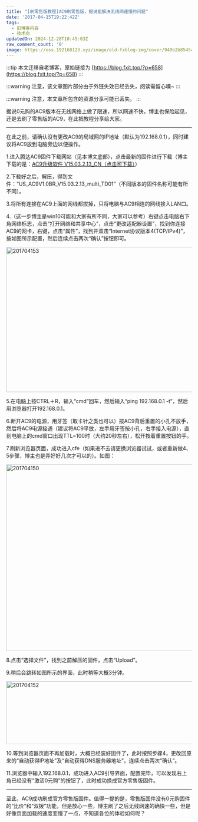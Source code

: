 ```yaml
---
title: "[刷零售版教程]AC9刷零售版，据说能解决无线网速慢的问题"
date: '2017-04-15T19:22:42Z'
tags:
  - 旧博客内容
  - 技术向
updatedOn: 2024-12-28T10:45:03Z
raw_comment_count: '0'
image: https://oss.192168123.xyz/image/old-fxblog-img/cover/940b2b85454ca8b727e4061a97ad4797.jpg
---
```


:::tip
本文迁移自老博客，原始链接为 [https://blog.fxit.top/?p=658](https://blog.fxit.top/?p=658)
:::

:::warning
注意，该文章图片部分由于外链失效已经丢失，阅读需留心噢~
:::

:::warning
注意，本文章所包含的资源分享可能已丢失。
:::

据说0元购的AC9版本在无线网络上做了限速，所以网速不快，博主也保险起见，还是去刷了零售版的AC9，在此把教程分享给大家。

<hr />

在此之前，请确认没有更改AC9的局域网的IP地址（默认为192.168.0.1），同时建议将AC9放到电脑旁边以便操作。

1.进入腾达AC9固件下载网站（见本博文底部），点击最新的固件进行下载（博主下载的是：[AC9升级软件 V15.03.2.13_CN（点击可下载）](http://cloud.fxit.top/index.php?share/file&user=admin&sid=yomdXlCZ)）

2.下载好之后，解压，得到文件：“US_AC9V1.0BR_V15.03.2.13_multi_TD01”（不同版本的固件名称可能有所不同）。

3.将所有连接在AC9上面的网线都拔掉，只将电脑与AC9相连的网线接入LAN口。

4.（这一步博主是win10可能和大家有所不同，大家可以参考）右键点击电脑右下角网络标志，点击“打开网络和共享中心”，点击“更改适配器设置”，找到你连接AC9的网卡，右键，点击“属性”，找到并双击“Internet协议版本4(TCP/IPv4)”，按如图所示配置，然后连续点击两次“确认”按钮即可。

<img  src="https://oss.192168123.xyz/image/old-fxblog-img/5d7ab894e01f7f85252d9a8b98084404.png" alt="201704153" width="588" height="394" />

5.在电脑上按CTRL＋R，输入“cmd”回车，然后输入“ping 192.168.0.1 -t”，然后用浏览器打开192.168.0.1。

6.断开AC9的电源，用牙签（取卡针之类也可以）按AC9背后重置的小孔不放手，然后将AC9电源接通（建议将AC9平放，左手用牙签按小孔，右手接入电源），直到电脑上的cmd窗口出现TTL=100时（大约20秒左右），松开按着重置按钮的手。

7.刷新浏览器页面，成功进入cfe（如果进不去请更换浏览器试试，或者重新做4、5步骤，博主也是弄好好几次才可以的）。如图：

<img  src="https://oss.192168123.xyz/image/old-fxblog-img/5e22e6ba84edc255b30d2538b8ccdf9a.png" alt="201704150" width="583" height="507" />

8.点击“选择文件”，找到之前解压的固件，点击“Upload”。

9.稍后会跳转如图所示的界面，此时稍等大概3分钟。

<img  src="https://oss.192168123.xyz/image/old-fxblog-img/3f99806d82e24f31e0a1eacbd5f43864.png" alt="201704152" width="563" height="171" />

10.等到浏览器页面不再加载时，大概已经装好固件了，此时按照步骤4，更改回原来的“自动获得IP地址”及“自动获得DNS服务器地址”，连续点击两次“确认”。

11.浏览器中输入192.168.0.1，成功进入AC9引导界面，配置完毕，可以发现右上角已经没有“激活0元购”的按钮了，此时成功换成官方零售版固件。

<hr />

至此，AC9成功刷成官方零售版固件。值得一提的是，零售版固件没有0元购固件的“比价”和“双拨”功能，但是放心一些，博主刷了之后无线网速的确快一些，但是好像页面加载的速度变慢了一点，不知道各位的体验如何呢？
